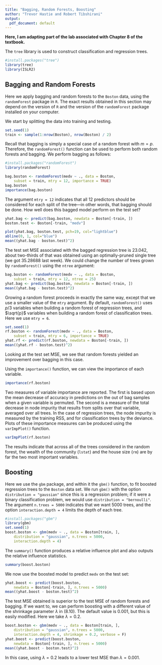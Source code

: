 ```yaml
---
title: "Bagging, Random Forests, Boosting"
author: "Trevor Hastie and Robert Tibshirani"
output:
  pdf_document: default
---
```


**Here, I am adapting part of the lab associated with Chapter 8 of the textbook.** 

The `tree` library is used to construct classification and regression trees.

```r
#install.packages("tree")
library(tree)
library(ISLR2)
```

## Bagging and Random Forests
Here we apply bagging and random forests to the `Boston` data, using the `randomForest` package in `R`. The exact results obtained in this section may depend on the version of `R` and the version of the `randomForest` package installed on your computer.

We start by splitting the data into training and testing. 

```r
set.seed(1)
train <- sample(1:nrow(Boston), nrow(Boston) / 2)
```

Recall that bagging is simply a special case of a random forest with $m=p$. Therefore, the
`randomForest()` function can be used to perform both random forests and bagging. We perform bagging as follows:

```r
#install.packages("randomForest")
library(randomForest)

bag.boston <- randomForest(medv ~ ., data = Boston,
    subset = train, mtry = 12, importance = TRUE)
bag.boston
importance(bag.boston)
```

The argument `mtry = 12` indicates that all $12$ predictors should be considered for each split of the tree---in other words, that bagging should be done.
How well does this bagged model perform on the test set?

```r
yhat.bag <- predict(bag.boston, newdata = Boston[-train, ])
boston.test <- Boston[-train, "medv"]

plot(yhat.bag, boston.test, pch=19, col="lightblue")
abline(0, 1, col="blue")
mean((yhat.bag - boston.test)^2)
```

The test set MSE associated with the bagged regression tree is $23.042$, about two-thirds of that was obtained using an optimally-pruned single tree (we got $35.28688$ last week).
We could change the number of trees grown by `randomForest()` using the `ntree` argument:

```r
bag.boston <- randomForest(medv ~ ., data = Boston,
    subset = train, mtry = 12, ntree = 25)
yhat.bag <- predict(bag.boston, newdata = Boston[-train, ])
mean((yhat.bag - boston.test)^2)
```


Growing a random forest proceeds in exactly the same way, except that we use a smaller value of the `mtry` argument. By default, `randomForest()` uses $p/3$ variables when building a random forest of regression trees, and $\sqrt{p}$ variables when building a random forest of classification trees. Here we use `mtry = 6`.

```r
set.seed(1)
rf.boston <- randomForest(medv ~ ., data = Boston,
    subset = train, mtry = 6, importance = TRUE)
yhat.rf <- predict(rf.boston, newdata = Boston[-train, ])
mean((yhat.rf - boston.test)^2)
```

Looking at the test set MSE, we see that random forests yielded an improvement over bagging in this case.

Using the `importance()` function, we can view the importance of each variable.

```r
importance(rf.boston)
```

Two measures of variable importance are reported. The first is based upon the mean decrease of accuracy in predictions on the out of bag samples when a given variable is permuted. The second is a measure of the total decrease in node impurity that results from splits over that variable, averaged over all trees. In the case of regression trees, the node impurity is measured by the training RSS, and for classification trees by the deviance. Plots of these importance measures can be produced using the `varImpPlot()` function.

```r
varImpPlot(rf.boston)
```

The results indicate that across all of the trees considered in the random forest, the wealth of the community (`lstat`) and the house size (`rm`) are by far the two most important variables.

## Boosting

Here we use the `gbm` package, and within it the `gbm()` function, to fit boosted regression trees to the `Boston` data set. We run `gbm()` with the option `distribution = "gaussian"` since this is a regression problem; if it were a binary classification problem, we would use `distribution = "bernoulli"`.
The argument `n.trees = 5000` indicates that we want $5000$ trees, and the option `interaction.depth = 4` limits the depth of each tree.

```r
#install.packages("gbm")
library(gbm)
set.seed(1)
boost.boston <- gbm(medv ~ ., data = Boston[train, ],
    distribution = "gaussian", n.trees = 5000,
    interaction.depth = 4)
```

The `summary()` function produces a relative influence plot and also outputs the relative influence statistics.

```r
summary(boost.boston)
```

We now use the boosted model to predict `medv` on the test set:

```r
yhat.boost <- predict(boost.boston,
    newdata = Boston[-train, ], n.trees = 5000)
mean((yhat.boost - boston.test)^2)
```

The test MSE obtained is superior to the test MSE of random forests and bagging. If we want to, we can perform boosting with a different value of the shrinkage parameter $\lambda$ in (8.10). The default value is $0.001$, but this is easily modified.
Here we take $\lambda=0.2$.

```r
boost.boston <- gbm(medv ~ ., data = Boston[train, ],
    distribution = "gaussian", n.trees = 5000,
    interaction.depth = 4, shrinkage = 0.2, verbose = F)
yhat.boost <- predict(boost.boston,
    newdata = Boston[-train, ], n.trees = 5000)
mean((yhat.boost - boston.test)^2)
```

In this case, using $\lambda=0.2$ leads to a lower test MSE than $\lambda=0.001$.

